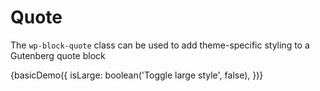 
<Meta title="Components/Vendor/Wordpress/Quote" decorators={[withKnobs]} />

# Quote

The `wp-block-quote` class can be used to add theme-specific styling to a Gutenberg quote block

<Preview>
  <Story name="Basic" height="100px">
    {basicDemo({
      isLarge: boolean('Toggle large style', false),
    })}
  </Story>
</Preview>
